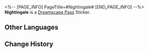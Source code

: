 <%-- [PAGE_INFO]
PageTitle=#Nightingale#
[END_PAGE_INFO] --%>
{{Stub|Location information}}
{{Item Infobox
|id          = 223702
|image       = Dreamscape Pass Sticker Nightingale.png
|type        = Dreamscape Pass Sticker
|type2       = Stars in the Dream Stickers
|invCategory = 
|rarity      = 4
|effect      = 
|description = Digital stickers that can be used to decorate the pages of the Dreamtour Handbook. They come in many different styles.
|source1     = [[Unlocked by Default]]
}}
{{Description|Frontline workers always make people feel welcome.}}
'''Nightingale''' is a [[Dreamscape Pass]] Sticker.

==Other Languages==
{{Other Languages
|en   = Nightingale
|zhs  = 隐夜鸫
|zht  = 隱夜鶇
|ja   = カタルス
|ko   = 밤꾀꼬리
|es   = Ruiseñor
|fr   = Haut-Rossignol
|ru   = Ночные Дрозды
|th   = Nightingale
|vi   = Nightingale
|de   = Nachtigall
|id   = Nightingale
|pt   = Rouxinol
}}

==Change History==
{{Change History|2.1}}